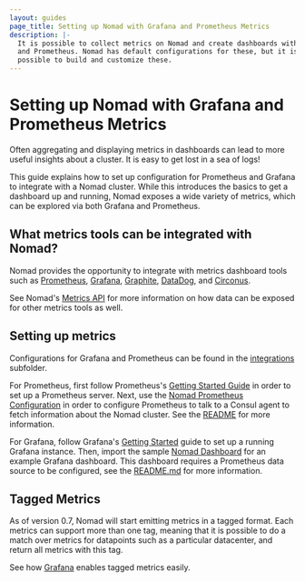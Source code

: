 ```yaml
---
layout: guides
page_title: Setting up Nomad with Grafana and Prometheus Metrics
description: |-
  It is possible to collect metrics on Nomad and create dashboards with Grafana
  and Prometheus. Nomad has default configurations for these, but it is
  possible to build and customize these.
---
```


# Setting up Nomad with Grafana and Prometheus Metrics

Often aggregating and displaying metrics in dashboards can lead to more useful
insights about a cluster. It is easy to get lost in a sea of logs!

This guide explains how to set up configuration for Prometheus and Grafana to
integrate with a Nomad cluster. While this introduces the basics to get a
dashboard up and running, Nomad exposes a wide variety of metrics, which can be
explored via both Grafana and Prometheus.

## What metrics tools can be integrated with Nomad?

Nomad provides the opportunity to integrate with metrics dashboard tools such
as [Prometheus](https://prometheus.io/), [Grafana](https://grafana.com/),
[Graphite](https://graphiteapp.org/), [DataDog](https://www.datadoghq.com/),
and [Circonus](https://www.circonus.com).

See Nomad's [Metrics API](/api/metrics) for more information on how
data can be exposed for other metrics tools as well.

## Setting up metrics

Configurations for Grafana and Prometheus can be found in the
[integrations](https://github.com/hashicorp/nomad/tree/master/integrations) subfolder.

For Prometheus, first follow Prometheus's [Getting Started
Guide](https://prometheus.io/docs/introduction/getting_started/) in order to
set up a Prometheus server. Next, use the [Nomad Prometheus
Configuration](https://github.com/hashicorp/nomad/tree/master/integrations/prometheus/prometheus.yml)
in order to configure Prometheus to talk to a Consul agent to fetch information
about the Nomad cluster. See the
[README](https://github.com/hashicorp/nomad/tree/master/integrations/prometheus/README.md)
for more information.

For Grafana, follow Grafana's [Getting
Started](http://docs.grafana.org/guides/getting_started/) guide to set up a
running Grafana instance. Then, import the sample [Nomad
Dashboard](https://github.com/hashicorp/nomad/blob/master/integrations/grafana_dashboards/sample_grafana_dashboard.json)
for an example Grafana dashboard. This dashboard requires a Prometheus data
source to be configured, see the
[README.md](https://github.com/hashicorp/nomad/tree/master/integrations/grafana/README.md)
for more information.

## Tagged Metrics

As of version 0.7, Nomad will start emitting metrics in a tagged format. Each
metrics can support more than one tag, meaning that it is possible to do a
match over metrics for datapoints such as a particular datacenter, and return
all metrics with this tag.

See how [Grafana](http://docs.grafana.org/v3.1/reference/templating/) enables
tagged metrics easily.

